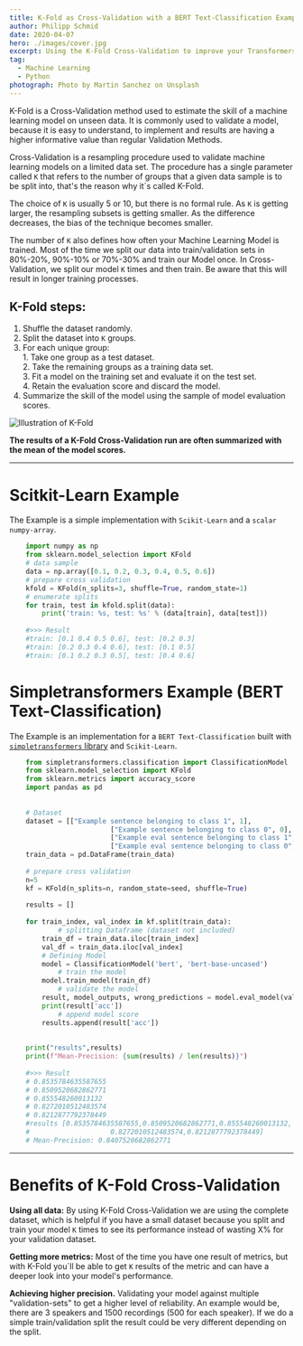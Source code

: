 ```yaml
---
title: K-Fold as Cross-Validation with a BERT Text-Classification Example
author: Philipp Schmid
date: 2020-04-07
hero: ./images/cover.jpg
excerpt: Using the K-Fold Cross-Validation to improve your Transformers model validation by the example of BERT Text-Classification
tag:
  - Machine Learning
  - Python
photograph: Photo by Martin Sanchez on Unsplash
---
```


K-Fold is a Cross-Validation method used to estimate the skill of a machine learning model on unseen data. It is commonly used to validate a model, because it is easy to understand, to implement and results are having a higher informative value than regular Validation Methods.

Cross-Validation is a resampling procedure used to validate machine learning models on a limited data set. The procedure has a single parameter called `K` that refers to the number of groups that a given data sample is to be split into, that's the reason why it´s called K-Fold. 
  

The choice of `K` is usually 5 or 10, but there is no formal rule. As `K` is getting larger, the resampling subsets is getting smaller. As the difference decreases, the bias of the technique becomes smaller. 

The number of `K` also defines how often your Machine Learning Model is trained. Most of the time we split our data into train/validation sets in 80%-20%, 90%-10% or 70%-30% and train our Model once. In Cross-Validation, we split our model `K` times and then train. Be aware that this will result in longer training processes.

## K-Fold steps:

1. Shuffle the dataset randomly.  
2. Split the dataset into `K` groups.  
3. For each unique group:   
        1. Take one group as a test dataset.  
        2. Take the remaining groups as a training data set.  
        3. Fit a model on the training set and evaluate it on the test set.  
        4. Retain the evaluation score and discard the model.  
4. Summarize the skill of the model using the sample of model evaluation scores.  


![Illustration of K-Fold](./images/k-fold.svg)

**The results of a K-Fold Cross-Validation run are often summarized with the mean of the model scores.**

---

# Scitkit-Learn Example

The Example is a simple implementation with `Scikit-Learn` and a `scalar numpy-array`.
```python
    import numpy as np
    from sklearn.model_selection import KFold
    # data sample
    data = np.array([0.1, 0.2, 0.3, 0.4, 0.5, 0.6])
    # prepare cross validation
    kfold = KFold(n_splits=3, shuffle=True, random_state=1)
    # enumerate splits
    for train, test in kfold.split(data):
    	print('train: %s, test: %s' % (data[train], data[test]))
    
    #>>> Result
    #train: [0.1 0.4 0.5 0.6], test: [0.2 0.3]
    #train: [0.2 0.3 0.4 0.6], test: [0.1 0.5]
    #train: [0.1 0.2 0.3 0.5], test: [0.4 0.6]
```
# Simpletransformers Example (BERT Text-Classification)

The Example is an implementation for a `BERT Text-Classification` built with [`simpletransformers` library](https://github.com/ThilinaRajapakse/simpletransformers) and `Scikit-Learn`.

```python
    from simpletransformers.classification import ClassificationModel
    from sklearn.model_selection import KFold
    from sklearn.metrics import accuracy_score
    import pandas as pd
    
    
    # Dataset
    dataset = [["Example sentence belonging to class 1", 1],
    					 ["Example sentence belonging to class 0", 0],
    					 ["Example eval sentence belonging to class 1", 1],
    					 ["Example eval sentence belonging to class 0", 0]]
    train_data = pd.DataFrame(train_data)
    
    # prepare cross validation
    n=5
    kf = KFold(n_splits=n, random_state=seed, shuffle=True)
    
    results = []
    
    for train_index, val_index in kf.split(train_data):
    		# splitting Dataframe (dataset not included)
        train_df = train_data.iloc[train_index]
        val_df = train_data.iloc[val_index]
        # Defining Model
        model = ClassificationModel('bert', 'bert-base-uncased') 
    		# train the model
        model.train_model(train_df)
    		# validate the model 
        result, model_outputs, wrong_predictions = model.eval_model(val_df, acc=accuracy_score)
        print(result['acc'])
    		# append model score
        results.append(result['acc'])
    
    
    print("results",results)
    print(f"Mean-Precision: {sum(results) / len(results)}")
    
    #>>> Result
    # 0.8535784635587655
    # 0.8509520682862771
    # 0.855548260013132
    # 0.8272010512483574
    # 0.8212877792378449
    #results [0.8535784635587655,0.8509520682862771,0.855548260013132,
    #					 0.8272010512483574,0.8212877792378449]
    # Mean-Precision: 0.8407520682862771
```
---

# Benefits of K-Fold Cross-Validation

**Using all data:** By using K-Fold Cross-Validation we are using the complete dataset, which is helpful if you have a small dataset because you split and train your model `K` times to see its performance instead of wasting X% for your validation dataset.

**Getting more metrics:** Most of the time you have one result of metrics, but with K-Fold you´ll be able to get `K` results of the metric and can have a deeper look into your model's performance.

**Achieving higher precision.** Validating your model against multiple "validation-sets" to get a higher level of reliability. An example would be, there are 3 speakers and 1500 recordings (500 for each speaker). If we do a simple train/validation split the result could be very different depending on the split.

